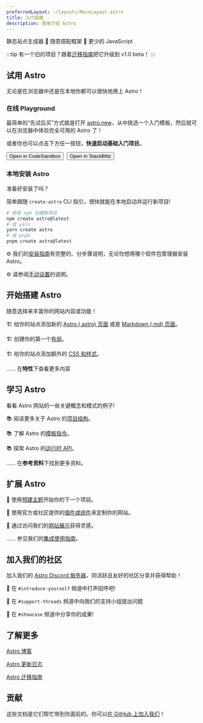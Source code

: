 ```yaml
---
preferredLayout: ~/layouts/MainLayout.astro
title: 入门指南
description: 简单介绍 Astro
---
```




静态站点生成器 🚀 随意搭配框架 🚀 更少的 JavaScript

:::tip
有一个旧的项目？跟着[迁移指南](/zh-cn/migrate/)把它升级到 v1.0 beta！
:::

## 试用 Astro

无论是在浏览器中还是在本地你都可以很快地用上 Astro！

### 在线 Playground

最简单的“先试后买”方式就是打开 [astro.new](https://astro.new/)，从中挑选一个入门模板，然后就可以在浏览器中体验完全可用的 Astro 了！

或者你也可以点击下方任一按钮，**快速启动基础入门项目**。

<div style="display: flex; flex-wrap: wrap; gap: 0.5rem;">
    <Button href="https://astro.new/basics?on=codesandbox">Open in CodeSandbox</Button>
    <Button href="https://astro.new/basics?on=stackblitz">Open in StackBlitz</Button>
</div>

### 本地安装 Astro

准备好安装了吗？

简单跟随 `create-astro` CLI 指引，很快就能在本地启动并运行新项目!

```bash
# 使用 npm 创建新项目
npm create astro@latest
# 或 yarn
yarn create astro
# 或 pnpm
pnpm create astro@latest
```

⚙️ 我们的[安装指南](/zh-cn/install/auto/)有完整的、分步骤说明，无论你想用哪个软件包管理器安装 Astro。

⚙️ 请参阅[手动设置](/zh-cn/install/manual/)的说明。

## 开始搭建 Astro

随意选择来丰富你的网站内容或功能！

🏗️ 给你的站点添加新的 [Astro (.astro) 页面](/zh-cn/core-concepts/astro-pages/) 或是 [Markdown (.md) 页面](/zh-cn/guides/markdown-content/)。

🏗️ 创建你的第一个[布局](/zh-cn/core-concepts/layouts/)。

🏗️ 给你的站点添加额外的 [CSS 和样式](/zh-cn/guides/styling/)。

…… 在**特性**下查看更多内容

## 学习 Astro

看看 Astro 网站的一些关键概念和模式的例子!

📚 阅读更多关于 Astro 的[项目结构](/zh-cn/core-concepts/project-structure/)。

📚 了解 Astro 的[模板指令](/zh-cn/reference/directives-reference/)。

📚 探索 Astro 的[运行时 API](/zh-cn/reference/api-reference/)。

…… 在**参考资料**下找到更多资料。

## 扩展 Astro

🧰 使用[预建主题](https://astro.build/themes/)开始你的下一个项目。

🧰 使用官方或社区提供的[插件或组件](https://astro.build/integrations/)来定制你的网站。

🧰 通过访问我们的[网站展示](https://astro.build/showcase/)获得灵感。

…… 参见我们的[集成使用指南](/zh-cn/guides/integrations-guide/)。

## 加入我们的社区

加入我们的 [Astro Discord 服务器](https://astro.build/chat/)，同活跃且友好的社区分享并获得帮助！

💬 在 `#introduce-yourself` 频道中打声招呼吧!

💬 在 `#support-threads` 频道中向我们的支持小组提出问题

💬 在 `#showcase` 频道中分享你的成果!

## 了解更多

[Astro 博客](https://astro.build/blog/)

[Astro 更新日志](https://github.com/withastro/astro/blob/main/packages/astro/CHANGELOG.md)

[Astro 迁移指南](/zh-cn/migrate/)

## 贡献

这些文档是它们帮忙带到你面前的。你可以[在 GitHub 上加入我们](https://github.com/withastro/docs)！

<ContributorList githubRepo="withastro/docs" />
